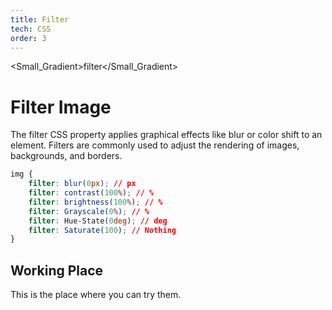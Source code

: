 ```yaml
---
title: Filter
tech: CSS
order: 3
---
```


<Small_Gradient>filter</Small_Gradient>

# Filter Image

The filter CSS property applies graphical effects like blur or color shift to an element. Filters are commonly used to adjust the rendering of images, backgrounds, and borders.

```css:style.css {1} showLineNumbers
img {
    filter: blur(0px); // px
    filter: contrast(100%); // %
    filter: brightness(100%); // %
    filter: Grayscale(0%); // %
    filter: Hue-State(0deg); // deg
    filter: Saturate(100); // Nothing
}
```

## Working Place

This is the place where you can try them.

<Filter />
